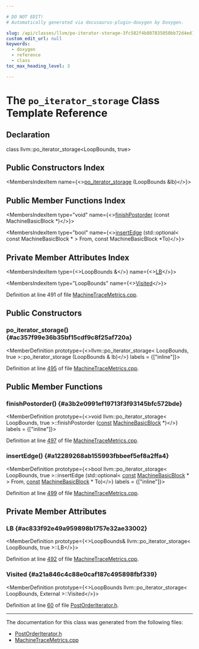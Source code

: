 ```yaml
---

# DO NOT EDIT!
# Automatically generated via docusaurus-plugin-doxygen by Doxygen.

slug: /api/classes/llvm/po-iterator-storage-3fc582f4b807835050bb72d4ed1f0e76
custom_edit_url: null
keywords:
  - doxygen
  - reference
  - class
toc_max_heading_level: 3

---
```





# The `po_iterator_storage` Class Template Reference

<DoxygenPage pluginConfig={pluginConfig}>



## Declaration

<CodeBlock>class llvm::po_iterator_storage&lt;LoopBounds, true&gt;</CodeBlock>

## Public Constructors Index

<MembersIndex>

<MembersIndexItem
  name={<><a href="#ac357f99e36b35bf15cdf9c8f25af720a">po&#95;iterator&#95;storage</a> (LoopBounds &amp;lb)</>}>
</MembersIndexItem>

</MembersIndex>

## Public Member Functions Index

<MembersIndex>

<MembersIndexItem
  type="void"
  name={<><a href="#a3b2e0991ef19713f3f93145bfc572bde">finishPostorder</a> (const MachineBasicBlock &#42;)</>}>
</MembersIndexItem>

<MembersIndexItem
  type="bool"
  name={<><a href="#a12289268ab155993fbbeef5ef8a2ffa4">insertEdge</a> (std::optional&lt; const MachineBasicBlock &#42; &gt; From, const MachineBasicBlock &#42;To)</>}>
</MembersIndexItem>

</MembersIndex>

## Private Member Attributes Index

<MembersIndex>

<MembersIndexItem
  type={<>LoopBounds &amp;</>}
  name={<><a href="#ac833f92e49a959898b1757e32ae33002">LB</a></>}>
</MembersIndexItem>

<MembersIndexItem
  type="LoopBounds"
  name={<><a href="/docs/api/classes/llvm/po-iterator-storage/#a21a846c4c88e0caf187c495898fbf339">Visited</a></>}>
</MembersIndexItem>

</MembersIndex>


Definition at line 491 of file <a href="/docs/api/files/lib/lib/codegen/machinetracemetrics-cpp">MachineTraceMetrics.cpp</a>.

<SectionDefinition>

## Public Constructors

### po&#95;iterator&#95;storage() {#ac357f99e36b35bf15cdf9c8f25af720a}

<MemberDefinition
  prototype={<>llvm::po&#95;iterator&#95;storage&lt; LoopBounds, true &gt;::po&#95;iterator&#95;storage (LoopBounds &amp; lb)</>}
  labels = {["inline"]}>

Definition at line <a href="/docs/api/files/lib/lib/codegen/machinetracemetrics-cpp/#l00495">495</a> of file <a href="/docs/api/files/lib/lib/codegen/machinetracemetrics-cpp">MachineTraceMetrics.cpp</a>.
</MemberDefinition>

</SectionDefinition>

<SectionDefinition>

## Public Member Functions

### finishPostorder() {#a3b2e0991ef19713f3f93145bfc572bde}

<MemberDefinition
  prototype={<>void llvm::po&#95;iterator&#95;storage&lt; LoopBounds, true &gt;::finishPostorder (<a href="/docs/api/files/lib/lib/target/lib/target/aarch64/aarch64promoteconstant-cpp/#a90f8350fecae261c25be85d38b451bff">const</a> <a href="/docs/api/classes/llvm/machinebasicblock">MachineBasicBlock</a> &#42;)</>}
  labels = {["inline"]}>

Definition at line <a href="/docs/api/files/lib/lib/codegen/machinetracemetrics-cpp/#l00497">497</a> of file <a href="/docs/api/files/lib/lib/codegen/machinetracemetrics-cpp">MachineTraceMetrics.cpp</a>.
</MemberDefinition>

### insertEdge() {#a12289268ab155993fbbeef5ef8a2ffa4}

<MemberDefinition
  prototype={<>bool llvm::po&#95;iterator&#95;storage&lt; LoopBounds, true &gt;::insertEdge (std::optional&lt; <a href="/docs/api/files/lib/lib/target/lib/target/aarch64/aarch64promoteconstant-cpp/#a90f8350fecae261c25be85d38b451bff">const</a> <a href="/docs/api/classes/llvm/machinebasicblock">MachineBasicBlock</a> &#42; &gt; From, <a href="/docs/api/files/lib/lib/target/lib/target/aarch64/aarch64promoteconstant-cpp/#a90f8350fecae261c25be85d38b451bff">const</a> <a href="/docs/api/classes/llvm/machinebasicblock">MachineBasicBlock</a> &#42; To)</>}
  labels = {["inline"]}>

Definition at line <a href="/docs/api/files/lib/lib/codegen/machinetracemetrics-cpp/#l00499">499</a> of file <a href="/docs/api/files/lib/lib/codegen/machinetracemetrics-cpp">MachineTraceMetrics.cpp</a>.
</MemberDefinition>

</SectionDefinition>

<SectionDefinition>

## Private Member Attributes

### LB {#ac833f92e49a959898b1757e32ae33002}

<MemberDefinition
  prototype={<>LoopBounds&amp; llvm::po&#95;iterator&#95;storage&lt; LoopBounds, true &gt;::LB</>}>

Definition at line <a href="/docs/api/files/lib/lib/codegen/machinetracemetrics-cpp/#l00492">492</a> of file <a href="/docs/api/files/lib/lib/codegen/machinetracemetrics-cpp">MachineTraceMetrics.cpp</a>.
</MemberDefinition>

### Visited {#a21a846c4c88e0caf187c495898fbf339}

<MemberDefinition
  prototype={<>LoopBounds llvm::po&#95;iterator&#95;storage&lt; LoopBounds, External &gt;::Visited</>}>

Definition at line <a href="/docs/api/files/include/include/llvm/include/llvm/adt/postorderiterator-h/#l00060">60</a> of file <a href="/docs/api/files/include/include/llvm/include/llvm/adt/postorderiterator-h">PostOrderIterator.h</a>.
</MemberDefinition>

</SectionDefinition>

<hr/>

The documentation for this class was generated from the following files:

<ul>
<li><a href="/docs/api/files/include/include/llvm/include/llvm/adt/postorderiterator-h">PostOrderIterator.h</a></li>
<li><a href="/docs/api/files/lib/lib/codegen/machinetracemetrics-cpp">MachineTraceMetrics.cpp</a></li>
</ul>

</DoxygenPage>

